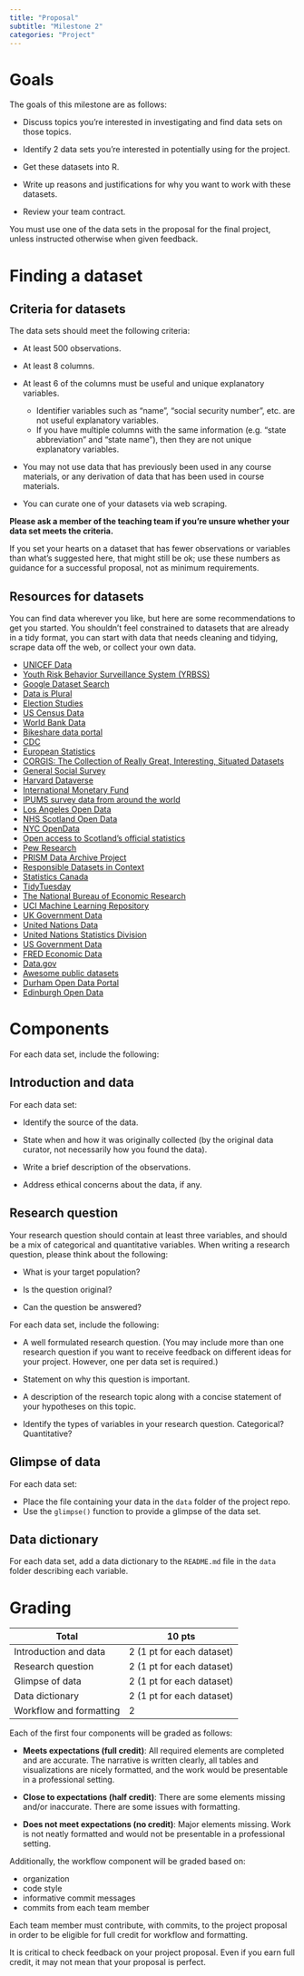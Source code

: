 ```yaml
---
title: "Proposal"
subtitle: "Milestone 2"
categories: "Project"
---
```


# Goals

The goals of this milestone are as follows:

-   Discuss topics you're interested in investigating and find data sets on those topics.

-   Identify 2 data sets you're interested in potentially using for the project.

-   Get these datasets into R.

-   Write up reasons and justifications for why you want to work with these datasets.

-   Review your team contract.

::: callout-important
You must use one of the data sets in the proposal for the final project, unless instructed otherwise when given feedback.
:::

# Finding a dataset

## Criteria for datasets

The data sets should meet the following criteria:

-   At least 500 observations.

-   At least 8 columns.

-   At least 6 of the columns must be useful and unique explanatory variables.

    -   Identifier variables such as "name", "social security number", etc. are not useful explanatory variables.
    -   If you have multiple columns with the same information (e.g. "state abbreviation" and "state name"), then they are not unique explanatory variables.

-   You may not use data that has previously been used in any course materials, or any derivation of data that has been used in course materials.

-   You can curate one of your datasets via web scraping.

**Please ask a member of the teaching team if you're unsure whether your data set meets the criteria.**

If you set your hearts on a dataset that has fewer observations or variables than what's suggested here, that might still be ok; use these numbers as guidance for a successful proposal, not as minimum requirements.

## Resources for datasets

You can find data wherever you like, but here are some recommendations to get you started.
You shouldn't feel constrained to datasets that are already in a tidy format, you can start with data that needs cleaning and tidying, scrape data off the web, or collect your own data.

-   [UNICEF Data](https://data.unicef.org/)
-   [Youth Risk Behavior Surveillance System (YRBSS)](https://chronicdata.cdc.gov/Youth-Risk-Behaviors/DASH-Youth-Risk-Behavior-Surveillance-System-YRBSS/q6p7-56au)
-   [Google Dataset Search](https://datasetsearch.research.google.com/)
-   [Data is Plural](https://docs.google.com/spreadsheets/d/1wZhPLMCHKJvwOkP4juclhjFgqIY8fQFMemwKL2c64vk/edit#gid=0)
-   [Election Studies](https://electionstudies.org//)
-   [US Census Data](https://www.census.gov/data.html)
-   [World Bank Data](https://datacatalog.worldbank.org/home)
-   [Bikeshare data portal](https://www.bikeshare.com/data/)
-   [CDC](https://www.cdc.gov/datastatistics/)
-   [European Statistics](https://ec.europa.eu/eurostat/)
-   [CORGIS: The Collection of Really Great, Interesting, Situated Datasets](https://think.cs.vt.edu/corgis/csv/)
-   [General Social Survey](https://gss.norc.org/)
-   [Harvard Dataverse](https://dataverse.harvard.edu/)
-   [International Monetary Fund](https://data.imf.org/?sk=388DFA60-1D26-4ADE-B505-A05A558D9A42&sId=1479329328660)
-   [IPUMS survey data from around the world](https://ipums.org/)
-   [Los Angeles Open Data](https://data.lacity.org/browse)
-   [NHS Scotland Open Data](https://www.opendata.nhs.scot/)
-   [NYC OpenData](https://opendata.cityofnewyork.us/)
-   [Open access to Scotland's official statistics](https://statistics.gov.scot/home)
-   [Pew Research](https://www.pewresearch.org/download-datasets/)
-   [PRISM Data Archive Project](https://www.icpsr.umich.edu/icpsrweb/content/ICPSR/fenway.html)
-   [Responsible Datasets in Context](https://www.responsible-datasets-in-context.com/datasets.html)
-   [Statistics Canada](https://www.statcan.gc.ca/en/start)
-   [TidyTuesday](https://github.com/rfordatascience/tidytuesday)
-   [The National Bureau of Economic Research](https://www.nber.org/research/data?page=1&perPage=50)
-   [UCI Machine Learning Repository](https://archive.ics.uci.edu/ml/index.php)
-   [UK Government Data](https://data.gov.uk/)
-   [United Nations Data](http://data.un.org/)
-   [United Nations Statistics Division](https://unstats.un.org/UNSDWebsite/)
-   [US Government Data](https://sctyner.github.io/static/presentations/Misc/GraphicsGroupISU/2018-11-16-us-govt-data.html)
-   [FRED Economic Data](https://fred.stlouisfed.org/)
-   [Data.gov](https://www.data.gov/)
-   [Awesome public datasets](https://github.com/awesomedata/awesome-public-datasets)
-   [Durham Open Data Portal](https://live-durhamnc.opendata.arcgis.com/)
-   [Edinburgh Open Data](https://edinburghopendata.info/)

# Components

For each data set, include the following:

## Introduction and data

For each data set:

-   Identify the source of the data.

-   State when and how it was originally collected (by the original data curator, not necessarily how you found the data).

-   Write a brief description of the observations.

-   Address ethical concerns about the data, if any.

## Research question

Your research question should contain at least three variables, and should be a mix of categorical and quantitative variables.
When writing a research question, please think about the following:

-   What is your target population?

-   Is the question original?

-   Can the question be answered?

For each data set, include the following:

-   A well formulated research question. (You may include more than one research question if you want to receive feedback on different ideas for your project. However, one per data set is required.)

-   Statement on why this question is important.

-   A description of the research topic along with a concise statement of your hypotheses on this topic.

-   Identify the types of variables in your research question. Categorical? Quantitative?

## Glimpse of data

For each data set:

-   Place the file containing your data in the `data` folder of the project repo.
-   Use the `glimpse()` function to provide a glimpse of the data set.

## Data dictionary

For each data set, add a data dictionary to the `README.md` file in the `data` folder describing each variable.

# Grading

| Total                   | 10 pts                    |
|-------------------------|---------------------------|
| Introduction and data   | 2 (1 pt for each dataset) |
| Research question       | 2 (1 pt for each dataset) |
| Glimpse of data         | 2 (1 pt for each dataset) |
| Data dictionary         | 2 (1 pt for each dataset) |
| Workflow and formatting | 2                         |

Each of the first four components will be graded as follows:

-   **Meets expectations (full credit)**: All required elements are completed and are accurate.
    The narrative is written clearly, all tables and visualizations are nicely formatted, and the work would be presentable in a professional setting.

-   **Close to expectations (half credit)**: There are some elements missing and/or inaccurate.
    There are some issues with formatting.

-   **Does not meet expectations (no credit)**: Major elements missing.
    Work is not neatly formatted and would not be presentable in a professional setting.

Additionally, the workflow component will be graded based on:

-   organization
-   code style
-   informative commit messages
-   commits from each team member

::: callout-important
Each team member must contribute, with commits, to the project proposal in order to be eligible for full credit for workflow and formatting.
:::

It is critical to check feedback on your project proposal.
Even if you earn full credit, it may not mean that your proposal is perfect.
